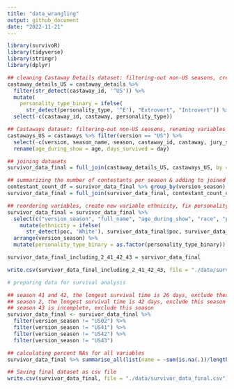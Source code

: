 ```yaml
---
title: "data_wrangling"
output: github_document
date: "2022-11-21"
---
```


```r
library(survivoR)
library(tidyverse)
library(stringr)
library(dplyr)
```

```r
## cleaning Castaway Details dataset: filtering-out non-US seasons, creating personality type variable
castaway_details_US = castaway_details %>% 
  filter(str_detect(castaway_id, '^US')) %>%
  mutate(
    personality_type_binary = ifelse(
      str_detect(personality_type, '^E'), "Extrovert", "Introvert")) %>%
  select(-c(castaway_id, castaway, personality_type))

## Castaways dataset: filtering-out non-US seasons, renaming variables
castaways_US = castaways %>% filter(version == "US") %>%
  select(-c(version, season_name, season, castaway_id, castaway, jury_status, original_tribe)) %>%
  rename(age_during_show = age, days_survived = day)

## joining datasets
survivor_data_final = full_join(castaway_details_US, castaways_US, by = "full_name")

## summarizing the number of contestants per season & adding to joined dataset
contestant_count_df = survivor_data_final %>% group_by(version_season) %>% summarize(contestant_count = n())
survivor_data_final = full_join(survivor_data_final, contestant_count_df, by = "version_season")

## reordering variables, create new variable ethnicity, fix personality type variable
survivor_data_final = survivor_data_final %>%
  select(c("version_season", "full_name", "age_during_show", "race", "poc", "date_of_birth", "date_of_death", "occupation", "gender", "ethnicity", "personality_type_binary", "episode", "days_survived", "order", "contestant_count", "result")) %>% 
    mutate(ethnicity = ifelse(
      str_detect(poc, 'White'), survivor_data_final$poc, survivor_data_final$race)) %>% 
  arrange(version_season) %>%
  mutate(personality_type_binary = as.factor(personality_type_binary))

survivor_data_final_including_2_41_42_43 = survivor_data_final

write.csv(survivor_data_final_including_2_41_42_43, file = "./data/survivor_data_final_including_2_41_42_43.csv")

# preparing data for survival analysis

## season 41 and 42, the longest survival time is 26 days, exclude these seasons
## season 2, the longest survival time is 42 days, exclude this season
## season 43 is incomplete, exclude this season
survivor_data_final <- survivor_data_final %>% 
  filter(version_season != "US02") %>%
  filter(version_season != "US41") %>%
  filter(version_season != "US42") %>%
  filter(version_season != "US43")

## calculating percent NAs for all variables
survivor_data_final %>% summarise_all(list(name = ~sum(is.na(.))/length(.)))

## Saving final dataset as csv file
write.csv(survivor_data_final, file = "./data/survivor_data_final.csv")
```





